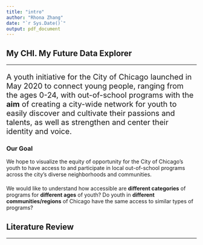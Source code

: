 ```yaml
---
title: "intro"
author: "Rhona Zhang"
date: "`r Sys.Date()`"
output: pdf_document
---
```


## My CHI. My Future Data Explorer
***

<style>
p {
  margin-bottom: 20px;
}
</style>

<p style="font-size: 20px; "color: red;"> A youth initiative for the City of Chicago launched in May 2020 to connect young people, ranging from the ages 0-24, with out-of-school programs with the <strong>aim</strong> of creating a city-wide network for youth to easily discover and cultivate their passions and talents, as well as strengthen and center their identity and voice. </p>

### Our Goal

We hope to visualize the equity of opportunity for the City of Chicago's youth to have access to and participate in local out-of-school programs across the city's diverse neighborhoods and communities. 

We would like to understand how accessible are <strong>different categories</strong> of programs for <strong>different ages</strong> of youth? Do youth in <strong>different communities/regions</strong> of Chicago have the same access to similar types of programs? 


## Literature Review
***

